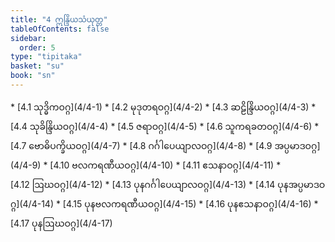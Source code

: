 ```yaml
---
title: "4 ဣန္ဒြိယသံယုတ္တ"
tableOfContents: false
sidebar:
  order: 5
type: "tipitaka"
basket: "su"
book: "sn"
---
```



<DynamicBreadcrumb />



<TableOfContents book="sn" section="4">
* [4.1 သုဒ္ဓိကဝဂ္ဂ](4/4-1)
* [4.2 မုဒုတရဝဂ္ဂ](4/4-2)
* [4.3 ဆဠိန္ဒြိယဝဂ္ဂ](4/4-3)
* [4.4 သုခိန္ဒြိယဝဂ္ဂ](4/4-4)
* [4.5 ဇရာဝဂ္ဂ](4/4-5)
* [4.6 သူကရခတဝဂ္ဂ](4/4-6)
* [4.7 ဗောဓိပက္ခိယဝဂ္ဂ](4/4-7)
* [4.8 ဂင်္ဂါပေယျာလဝဂ္ဂ](4/4-8)
* [4.9 အပ္ပမာဒဝဂ္ဂ](4/4-9)
* [4.10 ဗလကရဏီယဝဂ္ဂ](4/4-10)
* [4.11 ဧသနာဝဂ္ဂ](4/4-11)
* [4.12 ဩဃဝဂ္ဂ](4/4-12)
* [4.13 ပုနဂင်္ဂါပေယျာလဝဂ္ဂ](4/4-13)
* [4.14 ပုနအပ္ပမာဒဝဂ္ဂ](4/4-14)
* [4.15 ပုနဗလကရဏီယဝဂ္ဂ](4/4-15)
* [4.16 ပုနဧသနာဝဂ္ဂ](4/4-16)
* [4.17 ပုနဩဃဝဂ္ဂ](4/4-17)
</TableOfContents>